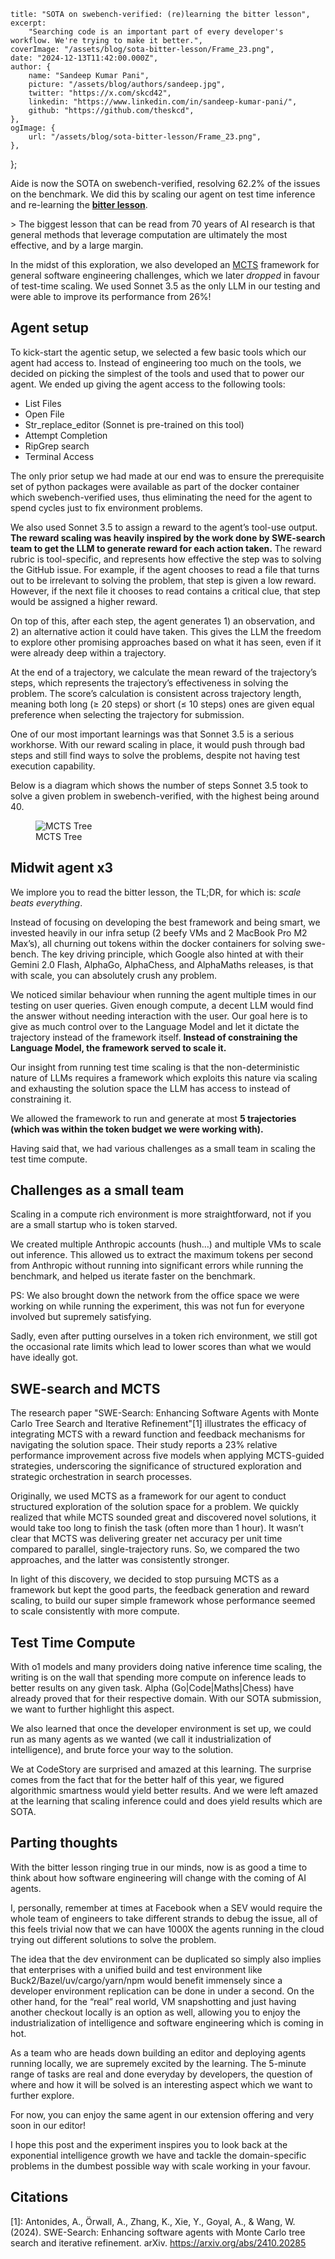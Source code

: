     title: "SOTA on swebench-verified: (re)learning the bitter lesson",
    excerpt:
        "Searching code is an important part of every developer's workflow. We're trying to make it better.",
    coverImage: "/assets/blog/sota-bitter-lesson/Frame_23.png",
    date: "2024-12-13T11:42:00.000Z",
    author: {
        name: "Sandeep Kumar Pani",
        picture: "/assets/blog/authors/sandeep.jpg",
        twitter: "https://x.com/skcd42",
        linkedin: "https://www.linkedin.com/in/sandeep-kumar-pani/",
        github: "https://github.com/theskcd",
    },
    ogImage: {
        url: "/assets/blog/sota-bitter-lesson/Frame_23.png",
    },
};

Aide is now the SOTA on swebench-verified, resolving 62.2% of the issues on the benchmark. We did this by scaling our agent on test time inference and re-learning the [**bitter lesson**](https://web.archive.org/web/20241209013151/http://www.incompleteideas.net/IncIdeas/BitterLesson.html).

\> The biggest lesson that can be read from 70 years of AI research is that general methods that leverage computation are ultimately the most effective, and by a large margin.

In the midst of this exploration, we also developed an [MCTS](https://en.wikipedia.org/wiki/Monte_Carlo_tree_search) framework for general software engineering challenges, which we later *dropped* in favour of test-time scaling. We used Sonnet 3.5 as the only LLM in our testing and were able to improve its performance from 26%\!

## Agent setup

To kick-start the agentic setup, we selected a few basic tools which our agent had access to. Instead of engineering too much on the tools, we decided on picking the simplest of the tools and used that to power our agent. We ended up giving the agent access to the following tools:

- List Files  
- Open File  
- Str\_replace\_editor (Sonnet is pre-trained on this tool)  
- Attempt Completion  
- RipGrep search  
- Terminal Access

The only prior setup we had made at our end was to ensure the prerequisite set of python packages were available as part of the docker container which swebench-verified uses, thus eliminating the need for the agent to spend cycles just to fix environment problems.

We also used Sonnet 3.5 to assign a reward to the agent’s tool-use output. **The reward scaling was heavily inspired by the work done by SWE-search team to get the LLM to generate reward for each action taken.** The reward rubric is tool-specific, and represents how effective the step was to solving the GitHub issue. For example, if the agent chooses to read a file that turns out to be irrelevant to solving the problem, that step is given a low reward. However, if the next file it chooses to read contains a critical clue, that step would be assigned a higher reward.

On top of this, after each step, the agent generates 1\) an observation, and 2\) an alternative action it could have taken. This gives the LLM the freedom to explore other promising approaches based on what it has seen, even if it were already deep within a trajectory.

At the end of a trajectory, we calculate the mean reward of the trajectory’s steps, which represents the trajectory’s effectiveness in solving the problem. The score’s calculation is consistent across trajectory length, meaning both long (≥ 20 steps) or short (≤ 10 steps) ones are given equal preference when selecting the trajectory for submission.

One of our most important learnings was that Sonnet 3.5 is a serious workhorse. With our reward scaling in place, it would push through bad steps and still find ways to solve the problems, despite not having test execution capability.

Below is a diagram which shows the number of steps Sonnet 3.5 took to solve a given problem in swebench-verified, with the highest being around 40.

<figure className="flex flex-col items-center">
    <img src="/images/home/mcts_tree_1.webp" alt="MCTS Tree" className="w-full" />
    <figcaption className="pt-2 text-center font-semibold">
        MCTS Tree
    </figcaption>
</figure>

## Midwit agent x3

We implore you to read the bitter lesson, the TL;DR, for which is: *scale beats everything*.

Instead of focusing on developing the best framework and being smart, we invested heavily in our infra setup (2 beefy VMs and 2 MacBook Pro M2 Max’s), all churning out tokens within the docker containers for solving swe-bench. The key driving principle, which Google also hinted at with their Gemini 2.0 Flash, AlphaGo, AlphaChess, and AlphaMaths releases, is that with scale, you can absolutely crush any problem.

We noticed similar behaviour when running the agent multiple times in our testing on user queries. Given enough compute, a decent LLM would find the answer without needing interaction with the user. Our goal here is to give as much control over to the Language Model and let it dictate the trajectory instead of the framework itself. **Instead of constraining the Language Model, the framework served to scale it.**

Our insight from running test time scaling is that the non-deterministic nature of LLMs requires a framework which exploits this nature via scaling and exhausting the solution space the LLM has access to instead of constraining it.

We allowed the framework to run and generate at most **5 trajectories (which was within the token budget we were working with).**

Having said that, we had various challenges as a small team in scaling the test time compute.

## Challenges as a small team

Scaling in a compute rich environment is more straightforward, not if you are a small startup who is token starved.

We created multiple Anthropic accounts (hush…) and multiple VMs to scale out inference. This allowed us to extract the maximum tokens per second from Anthropic without running into significant errors while running the benchmark, and helped us iterate faster on the benchmark.

PS: We also brought down the network from the office space we were working on while running the experiment, this was not fun for everyone involved but supremely satisfying.

Sadly, even after putting ourselves in a token rich environment, we still got the occasional rate limits which lead to lower scores than what we would have ideally got.

## SWE-search and MCTS

The research paper "SWE-Search: Enhancing Software Agents with Monte Carlo Tree Search and Iterative Refinement"[1] illustrates the efficacy of integrating MCTS with a reward function and feedback mechanisms for navigating the solution space. Their study reports a 23% relative performance improvement across five models when applying MCTS-guided strategies, underscoring the significance of structured exploration and strategic orchestration in search processes.

Originally, we used MCTS as a framework for our agent to conduct structured exploration of the solution space for a problem. We quickly realized that while MCTS sounded great and discovered novel solutions, it would take too long to finish the task (often more than 1 hour). It wasn’t clear that MCTS was delivering greater net accuracy per unit time compared to parallel, single-trajectory runs. So, we compared the two approaches, and the latter was consistently stronger.

In light of this discovery, we decided to stop pursuing MCTS as a framework but kept the good parts, the feedback generation and reward scaling, to build our super simple framework whose performance seemed to scale consistently with more compute.

## Test Time Compute

With o1 models and many providers doing native inference time scaling, the writing is on the wall that spending more compute on inference leads to better results on any given task. Alpha (Go|Code|Maths|Chess) have already proved that for their respective domain. With our SOTA submission, we want to further highlight this aspect.

We also learned that once the developer environment is set up, we could run as many agents as we wanted (we call it industrialization of intelligence), and brute force your way to the solution.

We at CodeStory are surprised and amazed at this learning. The surprise comes from the fact that for the better half of this year, we figured algorithmic smartness would yield better results. And we were left amazed at the learning that scaling inference could and does yield results which are SOTA.

## Parting thoughts

With the bitter lesson ringing true in our minds, now is as good a time to think about how software engineering will change with the coming of AI agents.

I, personally, remember at times at Facebook when a SEV would require the whole team of engineers to take different strands to debug the issue, all of this feels trivial now that we can have 1000X the agents running in the cloud trying out different solutions to solve the problem.

The idea that the dev environment can be duplicated so simply also implies that enterprises with a unified build and test environment like Buck2/Bazel/uv/cargo/yarn/npm would benefit immensely since a developer environment replication can be done in under a second. On the other hand, for the “real” real world, VM snapshotting and just having another checkout locally is an option as well, allowing you to enjoy the industrialization of intelligence and software engineering which is coming in hot.

As a team who are heads down building an editor and deploying agents running locally, we are supremely excited by the learning. The 5-minute range of tasks are real and done everyday by developers, the question of where and how it will be solved is an interesting aspect which we want to further explore.

For now, you can enjoy the same agent in our extension offering and very soon in our editor\!

I hope this post and the experiment inspires you to look back at the exponential intelligence growth we have and tackle the domain-specific problems in the dumbest possible way with scale working in your favour.


## Citations

[1]: Antonides, A., Örwall, A., Zhang, K., Xie, Y., Goyal, A., & Wang, W. (2024). SWE-Search: Enhancing software agents with Monte Carlo tree search and iterative refinement. arXiv. https://arxiv.org/abs/2410.20285